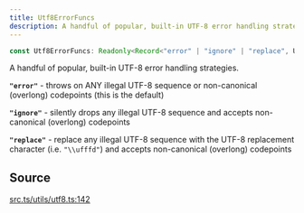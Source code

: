 ```yaml
---
title: Utf8ErrorFuncs
description: A handful of popular, built-in UTF-8 error handling strategies.   **...
---
```


```ts
const Utf8ErrorFuncs: Readonly<Record<"error" | "ignore" | "replace", Utf8ErrorFunc>>;
```

A handful of popular, built-in UTF-8 error handling strategies.

 **`"error"`** - throws on ANY illegal UTF-8 sequence or
 non-canonical (overlong) codepoints (this is the default)

 **`"ignore"`** - silently drops any illegal UTF-8 sequence
 and accepts non-canonical (overlong) codepoints

 **`"replace"`** - replace any illegal UTF-8 sequence with the
 UTF-8 replacement character (i.e. `"\\ufffd"`) and accepts
 non-canonical (overlong) codepoints

## Source

[src.ts/utils/utf8.ts:142](https://github.com/dominant-strategies/quais-6.js/blob/3f482dd134064d41657ff7dc9ba8162f741c9c83/src.ts/utils/utf8.ts#L142)
